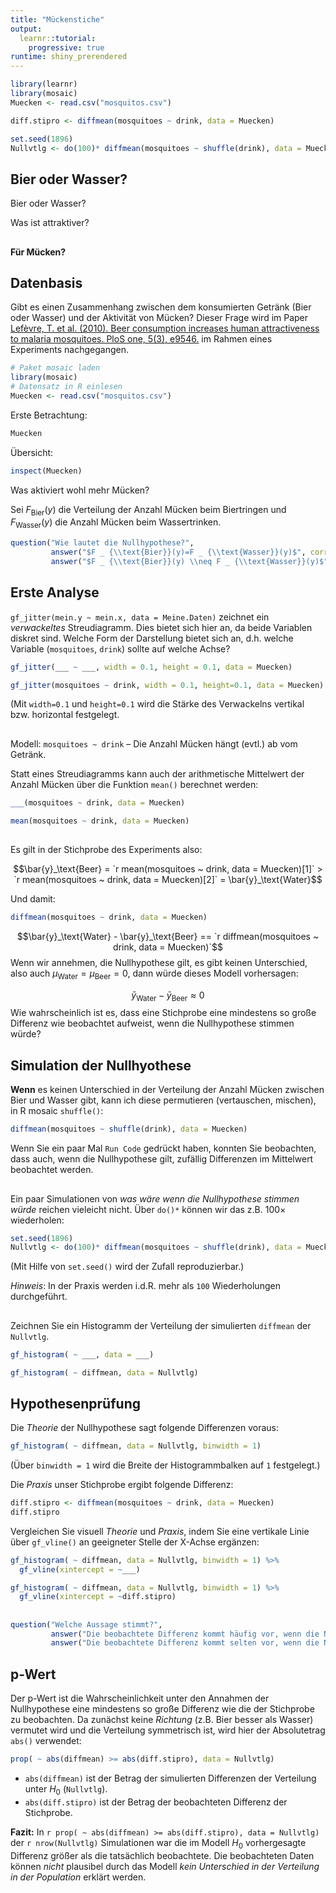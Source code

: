 ```yaml
---
title: "Mückenstiche"
output: 
  learnr::tutorial:
    progressive: true
runtime: shiny_prerendered
---
```


```r
library(learnr)
library(mosaic)
Muecken <- read.csv("mosquitos.csv")

diff.stipro <- diffmean(mosquitoes ~ drink, data = Muecken)

set.seed(1896)
Nullvtlg <- do(100)* diffmean(mosquitoes ~ shuffle(drink), data = Muecken)
```

## Bier oder Wasser?

Bier oder Wasser? 

Was ist attraktiver? 

##

**Für Mücken?**

## Datenbasis

Gibt es einen Zusammenhang zwischen dem konsumierten Getränk (Bier oder Wasser) und der Aktivität von Mücken? Dieser Frage wird im Paper [Lefèvre, T. et al. (2010). Beer consumption increases human attractiveness to malaria mosquitoes. PloS one, 5(3), e9546.](https://doi.org/10.1371/journal.pone.0009546) im Rahmen eines Experiments nachgegangen.


```r
# Paket mosaic laden
library(mosaic)
# Datensatz in R einlesen
Muecken <- read.csv("mosquitos.csv")
```

Erste Betrachtung:

```r
Muecken
```

Übersicht:

```r
inspect(Muecken)
```

Was aktiviert wohl mehr Mücken? 

Sei $F_{\text{Bier}}(y)$ die Verteilung der Anzahl Mücken beim Biertringen und $F_{\text{Wasser}}(y)$ die Anzahl Mücken beim Wassertrinken.

```r
question("Wie lautet die Nullhypothese?",
         answer("$F _ {\\text{Bier}}(y)=F _ {\\text{Wasser}}(y)$", correct = TRUE, message = "Die Nullhypothese lautet *kein* Unterschied in der Verteilung."),
         answer("$F _ {\\text{Bier}}(y) \\neq F _ {\\text{Wasser}}(y)$", message = "Die Nullhypothese lautet *kein* Unterschied in der Verteilung."))
```

## Erste Analyse

`gf_jitter(mein.y ~ mein.x, data = Meine.Daten)` zeichnet ein *verwackeltes* Streudiagramm. Dies bietet sich hier an, da beide Variablen diskret sind. Welche Form der Darstellung bietet sich an, d.h. welche Variable (`mosquitoes`, `drink`) sollte auf welche Achse?

```r
gf_jitter(___ ~ ___, width = 0.1, height = 0.1, data = Muecken)
```

```r
gf_jitter(mosquitoes ~ drink, width = 0.1, height=0.1, data = Muecken)
```

(Mit `width=0.1` und `height=0.1` wird die Stärke des Verwackelns vertikal bzw. horizontal festgelegt.

##

Modell: `mosquitoes ~ drink` -- Die Anzahl Mücken hängt (evtl.) ab vom Getränk. 

Statt eines Streudiagramms kann auch der arithmetische Mittelwert der Anzahl Mücken über die Funktion `mean()` berechnet werden:

```r
___(mosquitoes ~ drink, data = Muecken)
```

```r
mean(mosquitoes ~ drink, data = Muecken)
```

##

Es gilt in der Stichprobe des Experiments also:

$$\bar{y}_\text{Beer} = `r mean(mosquitoes ~ drink, data = Muecken)[1]` > `r mean(mosquitoes ~ drink, data = Muecken)[2]` = \bar{y}_\text{Water}$$

Und damit:

```r
diffmean(mosquitoes ~ drink, data = Muecken)
```


$$\bar{y}_\text{Water} - \bar{y}_\text{Beer} == `r diffmean(mosquitoes ~ drink, data = Muecken)`$$
Wenn wir annehmen, die Nullhypothese gilt, es gibt keinen Unterschied, also auch $\mu_\text{Water} = \mu_\text{Beer} =0$, dann würde dieses Modell vorhersagen:

$$\bar{y}_\text{Water} - \bar{y}_\text{Beer} \approx 0$$
Wie wahrscheinlich ist es, dass eine Stichprobe eine mindestens so große Differenz wie beobachtet aufweist, wenn die Nullhypothese stimmen würde?

## Simulation der Nullhyothese

**Wenn** es keinen Unterschied in der Verteilung der Anzahl Mücken zwischen Bier und Wasser gibt, kann ich diese permutieren (vertauschen, mischen), in R mosaic `shuffle()`:

```r
diffmean(mosquitoes ~ shuffle(drink), data = Muecken)
```

Wenn Sie ein paar Mal `Run Code` gedrückt haben, konnten Sie beobachten, dass auch, wenn die Nullhypothese gilt, zufällig Differenzen im Mittelwert beobachtet werden. 

##

Ein paar Simulationen von *was wäre wenn die Nullhypothese stimmen würde* reichen vieleicht nicht. Über `do()* ` können wir das z.B. $100\times$ wiederholen:

```r
set.seed(1896)
Nullvtlg <- do(100)* diffmean(mosquitoes ~ shuffle(drink), data = Muecken)
```

(Mit Hilfe von `set.seed()` wird der Zufall reproduzierbar.)

*Hinweis*: In der Praxis werden i.d.R. mehr als `100` Wiederholungen durchgeführt.

##

Zeichnen Sie ein Histogramm der Verteilung der simulierten `diffmean` der `Nullvtlg`.

```r
gf_histogram( ~ ___, data = ___)
```

```r
gf_histogram( ~ diffmean, data = Nullvtlg)
```

## Hypothesenprüfung

Die *Theorie* der Nullhypothese sagt folgende Differenzen voraus:

```r
gf_histogram( ~ diffmean, data = Nullvtlg, binwidth = 1)
```

(Über `binwidth = 1` wird die Breite der Histogrammbalken auf `1` festgelegt.)

Die *Praxis* unser Stichprobe ergibt folgende Differenz:

```r
diff.stipro <- diffmean(mosquitoes ~ drink, data = Muecken)
diff.stipro
```

Vergleichen Sie visuell *Theorie* und *Praxis*, indem Sie eine vertikale Linie über `gf_vline()` an geeigneter Stelle der X-Achse ergänzen:

```r
gf_histogram( ~ diffmean, data = Nullvtlg, binwidth = 1) %>%
  gf_vline(xintercept = ~___)
```

```r
gf_histogram( ~ diffmean, data = Nullvtlg, binwidth = 1) %>%
  gf_vline(xintercept = ~diff.stipro)
```

##

```r
question("Welche Aussage stimmt?",
         answer("Die beobachtete Differenz kommt häufig vor, wenn die Nullhypothese stimmt.", message = "Wenn die Nullhypothese stimmt, würde man Differenzen von $\\approx \\pm 2.7$ erwarten, und nicht 4.377778."),
         answer("Die beobachtete Differenz kommt selten vor, wenn die Nullhypothese stimmt.", correct = TRUE,  message = "Wenn die Nullhypothese stimmt, würde man Differenzen von $\\approx \\pm 2.7$ erwarten, und nicht 4.377778."))
```

## p-Wert

Der p-Wert ist die Wahrscheinlichkeit unter den Annahmen der Nullhypothese eine mindestens so große Differenz wie die der Stichprobe zu beobachten. Da zunächst keine *Richtung* (z.B. Bier besser als Wasser) vermutet wird und die Verteilung symmetrisch ist, wird hier der Absolutetrag `abs()` verwendet:

```r
prop( ~ abs(diffmean) >= abs(diff.stipro), data = Nullvtlg)
```

- `abs(diffmean)` ist der Betrag der simulierten Differenzen der Verteilung unter $H_0$ (`Nullvtlg`).
- `abs(diff.stipro)` ist der Betrag der beobachteten Differenz der Stichprobe.

**Fazit:** In `r prop( ~ abs(diffmean) >= abs(diff.stipro), data = Nullvtlg)` der `r nrow(Nullvtlg)` Simulationen war die im Modell $H_0$ vorhergesagte Differenz größer als die tatsächlich beobachtete. Die beobachteten Daten können *nicht* plausibel durch das Modell *kein Unterschied in der Verteilung in der Population* erklärt werden. 

